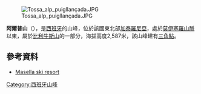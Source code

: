[[Image:Tossa_alp_puigllançada.JPG|right]]

{{coord|42|19|18.02|N|1|53|37.75|E|type:mountain|display=title}}

'''阿爾普山'''（{{lang-ca|La Tosa}}），是[[西班牙|西班牙]]的山峰，位於該國東北部[[加泰羅尼亞|加泰羅尼亞]]，處於[[莫伊塞羅山脈|莫伊塞羅山脈]]以東，屬於[[比利牛斯山|比利牛斯山]]的一部分，海拔高度2,587米，該山峰建有[[三角點|三角點]]。

==參考資料==
{{cite web| url= http://www.icc.cat/vissir2/| title= Mapa Topogràfic de Catalunya| publisher= Institut Cartogràfic de Catalunya| accessdate= May 22, 2010| archiveurl= https://web.archive.org/web/20100619060903/http://www.icc.cat/vissir2/| archivedate=2010-06-19| deadurl= no}}
*[http://www.masella.com Masella ski resort] {{Wayback|url=http://www.masella.com/ |date=20210517032715 }}

{{Spain-geo-stub}}
[[Category:西班牙山峰|Category:西班牙山峰]]